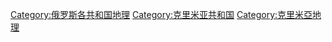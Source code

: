[[Category:俄罗斯各共和国地理|Category:俄罗斯各共和国地理]]
[[Category:克里米亚共和国|Category:克里米亚共和国]]
[[Category:克里米亞地理|Category:克里米亞地理]]